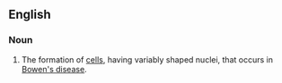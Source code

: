 ==English==

===Noun===
{{en-noun|poikilocarynoses}}

# {{context|rare}} The formation of [[cell]]s, having variably shaped nuclei, that occurs in [[Bowen's disease]].